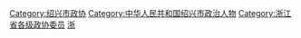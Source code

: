 [[Category:绍兴市政协|Category:绍兴市政协]]
[[Category:中华人民共和国绍兴市政治人物|Category:中华人民共和国绍兴市政治人物]]
[[Category:浙江省各级政协委员|Category:浙江省各级政协委员]]
[[Category:设区的市政协委员|浙]]